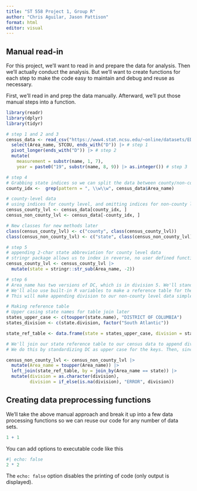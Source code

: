 ```yaml
---
title: "ST 558 Project 1, Group R"
author: "Chris Aguilar, Jason Pattison"
format: html
editor: visual
---
```


## Manual read-in

For this project, we'll want to read in and prepare the data for analysis. Then we'll actually conduct the analysis. But we'll want to create functions for each step to make the code easy to maintain and debug and reuse as necessary.

First, we'll read in and prep the data manually. Afterward, we'll put those manual steps into a function.

```r
library(readr)
library(dplyr)
library(tidyr)

# step 1 and 2 and 3
census_data <- read_csv("https://www4.stat.ncsu.edu/~online/datasets/EDU01a.csv") |> 
  select(Area_name, STCOU, ends_with("D")) |> # step 1
  pivot_longer(ends_with("D")) |> # step 2
  mutate(
    measurement = substr(name, 1, 7),
    year = paste0("19", substr(name, 8, 9)) |> as.integer()) # step 3

# step 4
# Grabbing state indices so we can split the data between county/non-county data
county_idx <-  grep(pattern = ", \\w\\w", census_data$Area_name)

# county-level data
# using indices for county level, and omitting indices for non-county level data
census_county_lvl <- census_data[county_idx, ]
census_non_county_lvl <- census_data[-county_idx, ]

# New classes for new methods later
class(census_county_lvl) <- c("county", class(census_county_lvl))
class(census_non_county_lvl) <- c("state", class(census_non_county_lvl))

# step 5
# appending 2-char state abbreviation for county level data
# stringr package allows us to index in reverse, no user defined function needed
census_county_lvl <- census_county_lvl |> 
  mutate(state = stringr::str_sub(Area_name, -2))

# step 6
# Area_name has two versions of DC, which is in division 5. We'll standardize this. We assume these aren't true duplicates since STCOUs are different for upper, lowercase versions of DC.
# We'll also use built-in R variables to make a reference table for the regions.
# This will make appending division to our non-county level data simpler.

# Making reference table
# Upper casing state names for table join later
states_upper_case <- c(toupper(state.name), "DISTRICT OF COLUMBIA")
states_division <- c(state.division, factor("South Atlantic"))

state_ref_table <- data.frame(state = states_upper_case, division = states_division)

# We'll join our state reference table to our census data to append divisions.
# We do this by standardizing DC as upper case for the keys. Then, since factors can be a bit tricky, we convert to character type first. Lastly, any NAs are changed to ERROR as these don't correspond to any divisions, just "UNITED STATES"

census_non_county_lvl <- census_non_county_lvl |> 
  mutate(Area_name = toupper(Area_name)) |> 
  left_join(state_ref_table, by = join_by(Area_name == state)) |>
  mutate(division = as.character(division),
         division = if_else(is.na(division), "ERROR", division))
```


## Creating data preprocessing functions

We'll take the above manual approach and break it up into a few data processing functions so we can reuse our code for any number of data sets.

```r
1 + 1
```

You can add options to executable code like this

```r
#| echo: false
2 * 2
```

The `echo: false` option disables the printing of code (only output is displayed).
